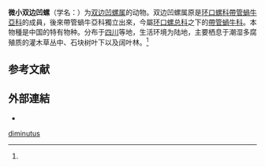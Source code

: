 {{Speciesbox
 | taxon = Chamalycaeus diminutus
 | authority = (Heude, 1885)<ref name='id10958'>{{cite web| url =http://www.bioinfo.cn/db05/BjdwSpecies.php?action=view&id=10958| title =微小双边凹螺| work =《中国动物物种编目数据库》| publisher =中国科学院微生物研究所| author =中国科学院动物研究所| accessdate =2009-04-28| deadurl =yes| archiveurl =https://web.archive.org/web/20160305044843/http://www.bioinfo.cn/db05/BjdwSpecies.php?action=view&id=10958| archivedate =2016-03-05}}</ref>
}}

'''微小双边凹螺'''（学名：{{lang|la|''Chamalycaeus diminutus''}}）为[[双边凹螺属|双边凹螺属]]的动物。双边凹螺属原是[[环口螺科|环口螺科]][[帶管蝸牛亞科|帶管蝸牛亞科]]的成員，後來帶管蝸牛亞科獨立出來，今屬[[环口螺总科|环口螺总科]]之下的[[帶管蝸牛科|帶管蝸牛科]]。本物種是中国的特有物种。分布于[[四川|四川]]等地，生活环境为陆地，主要栖息于潮湿多腐殖质的灌木草丛中、石块树叶下以及阔叶林。<ref name='id10958'/>

==参考文献==
{{reflist}}

==外部連結==
{{commonscat|Chamalycaeus diminutus}}
*{{Wikispecies-inline|Chamalycaeus diminutus}}
{{Taxonbar}}
{{软体动物小作品}}

[[Category:双边凹螺属|diminutus]]